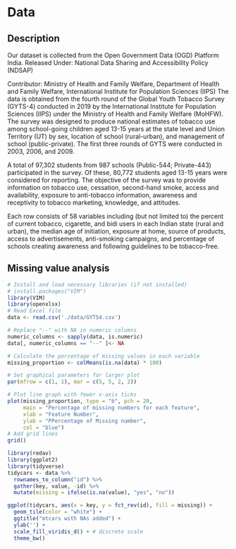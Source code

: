 # Data

## Description

Our dataset is collected from the Open Government Data (OGD) Platform India.
Released Under: National Data Sharing and Accessibility Policy (NDSAP)

Contributor: Ministry of Health and Family Welfare, Department of Health and Family Welfare, International Institute for Population Sciences (IIPS)
The data is obtained from the fourth round of the Global Youth Tobacco Survey (GYTS-4) conducted in 2019 by the International Institute for Population Sciences (IIPS) under the Ministry of Health and Family Welfare (MoHFW). 
The survey was designed to produce national estimates of tobacco use among school-going children aged 13-15 years at the state level and Union Territory (UT) by sex, location of school (rural-urban), and management of school (public-private). The first three rounds of GYTS were conducted in 2003, 2006, and 2009. 

A total of 97,302 students from 987 schools (Public-544; Private-443) participated in the survey. Of these, 80,772 students aged 13-15 years were considered for reporting. 
The objective of the survey was to provide information on tobacco use, cessation, second-hand smoke, access and availability, exposure to anti-tobacco information, awareness and receptivity to tobacco marketing, knowledge, and attitudes.

Each row consists of 58 variables including (but not limited to) the percent of current tobacco, cigarette, and bidi users in each Indian state (rural and urban), the median age of initiation, exposure at home, source of products, access to advertisements, anti-smoking campaigns, and percentage of schools creating awareness and following guidelines to be tobacco-free. 

## Missing value analysis



```r



# Install and load necessary libraries (if not installed)
# install.packages("VIM")
library(VIM)
library(openxlsx)  
# Read Excel file
data <- read.csv('./data/GYTS4.csv')

# Replace "--" with NA in numeric columns
numeric_columns <- sapply(data, is.numeric)
data[, numeric_columns == "--" ]<- NA

# Calculate the percentage of missing values in each variable
missing_proportion <- colMeans(is.na(data) * 100)

# Set graphical parameters for larger plot
par(mfrow = c(1, 1), mar = c(5, 5, 2, 2)) 

# Plot line graph with fewer x-axis ticks
plot(missing_proportion, type = "b", pch = 20,
     main = "Percentage of missing numbers for each feature",
     xlab = "Feature Number",
     ylab = "PPercentage of Missing number",
     col = "blue")
# Add grid lines
grid()

library(redav)
library(ggplot2)
library(tidyverse)
tidycars <- data %>% 
  rownames_to_column("id") %>% 
  gather(key, value, -id) %>% 
  mutate(missing = ifelse(is.na(value), "yes", "no"))

ggplot(tidycars, aes(x = key, y = fct_rev(id), fill = missing)) +
  geom_tile(color = "white") + 
  ggtitle("mtcars with NAs added") +
  ylab('') + 
  scale_fill_viridis_d() + # discrete scale
  theme_bw()


```

